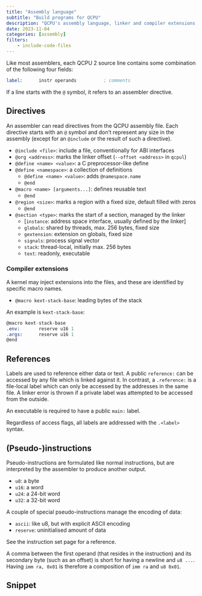 ```yaml
---
title: "Assembly language"
subtitle: "Build programs for QCPU"
description: "QCPU's assembly language, linker and compiler extensions."
date: 2023-11-04
categories: [assembly]
filters:
    - include-code-files
---
```


Like most assemblers, each QCPU 2 source line contains some combination of the
following four fields:

```.asm
label:      instr operands          ; comments                            col 80
```

If a line starts with the `@` symbol, it refers to an assembler directive.

## Directives

An assembler can read directives from the QCPU assembly file. Each directive
starts with an `@` symbol and don't represent any size in the assembly (except
for an `@include` or the result of such a directive).

- `@include <file>`: include a file, conventionally for ABI interfaces
- `@org <address>`: marks the linker offset (`--offset <address>` in `qcpul`)
- `@define <name> <value>`: a C preprocessor-like define
- `@define <namespace>`: a collection of definitions
    - `@define <name> <value>`: adds `@namespace.name`
    - `@end`
- `@macro <name> [arguments...]`: defines reusable text
    - `@end`
- `@region <size>`: marks a region with a fixed size, default filled with zeros
    - `@end`
- `@section <type>`: marks the start of a section, managed by the linker
    - [`instance`: address space interface, usually defined by the linker]
    - `globals`: shared by threads, max. 256 bytes, fixed size
    - `gextension`: extension on globals, fixed size
    - `signals`: process signal vector
    - `stack`: thread-local, initially max. 256 bytes
    - `text`: readonly, executable

### Compiler extensions

A kernel may inject extensions into the files, and these are identified by
specific macro names.

- `@macro kext-stack-base`: leading bytes of the stack

An example is `kext-stack-base`:

```.asm
@macro kext-stack-base
.env:       reserve u16 1
.args:      reserve u16 1
@end
```

## References

Labels are used to reference either data or text. A public `reference:` can be
accessed by any file which is linked against it. In contrast, a `.reference:` is
a file-local label which can only be accessed by the addresses in the same file.
A linker error is thrown if a private label was attempted to be accessed from
the outside.

An executable is required to have a public `main:` label.

Regardless of access flags, all labels are addressed with the `.<label>` syntax.

## (Pseudo-)instructions

Pseudo-instructions are formulated like normal instructions, but are interpreted
by the assembler to produce another output.

- `u8`: a byte
- `u16`: a word
- `u24`: a 24-bit word
- `u32`: a 32-bit word

A couple of special pseudo-instructions manage the encoding of data:

- `ascii`: like u8, but with explicit ASCII encoding
- `reserve`: uninitialised amount of data

See the instruction set page for a reference.

A comma between the first operand (that resides in the instruction) and its
secondary byte (such as an offset) is short for having a newline and `u8 ...`.
Having `imm ra, 0x01` is therefore a composition of `imm ra` and `u8 0x01`.

## Snippet

```.asm
```
